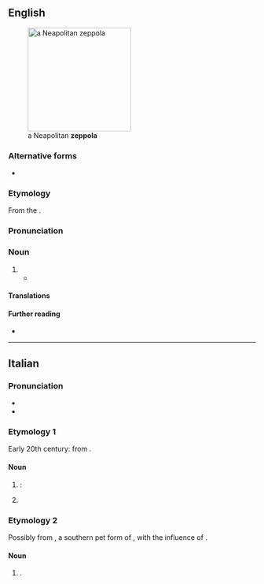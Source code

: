==English==
[[File:Zeppula.jpg|thumb|210px|a Neapolitan '''zeppola''']]

===Alternative forms===
* {{alter|en|zeppole}}

===Etymology===
From the {{bor|en|it|zeppola|notext=1}}.

===Pronunciation===
{{rfp|en}}

===Noun===
{{en-noun|zeppole|zeppoli}}

# {{def|Any of several varieties of traditional [[fried]] [[pastry]] from southern [[Italy]].}}
#* {{quote-journal|2009|January 25|Jeff Vandam|Brio Inside the Brownstones|New York Times|url=http://www.nytimes.com/2009/01/25/realestate/25livi.html
|passage=These days it might be easier to pick up a Wi-Fi signal than a rice ball or some '''zeppole''', but what’s nice is that the zeppole are still here: the neighborhood’s old guard has remained reassuringly in place.}}

====Translations====
{{trans-top|any of several varieties of fried pastry from southern Italy}}
{{trans-mid}}
{{trans-bottom}}

====Further reading====
* {{pedialite}}

{{topics|en|Cakes and pastries}}

----

==Italian==
{{wikipedia|lang=it}}

===Pronunciation===
* {{IPA|/ˈtsep.po.la/|lang=it}}
* {{hyphenation|zép|po|la|lang=it}}

===Etymology 1===
Early 20th century: from {{suffix|it|zeppa|t1=wedge|ola|pos2=diminutive suffix}}.

====Noun====
{{it-noun|f}}

# {{diminutive of|zeppa|lang=it}}: {{def|a small [[wooden]] or [[metal]] [[wedge]].}}
# {{lb|it|uncountable|colloquial}} {{l|en|lisp}} {{gloss|mispronunciation of the sounds {{IPAchar|/s/}} and {{IPAchar|/z/}}}}
#: {{syn|it|[[sigmatismo]] {{qualifier|formal}}}}

===Etymology 2===
Possibly from {{m|it|Zeppe}}, a southern pet form of {{m|it|Giuseppe||Joseph}}, with the influence of {{m|it|zeppa||wedge}}.

====Noun====
{{it-noun|f}}

# {{l|en|zeppola}} {{gloss|any of several varieties of fried pastry from southern Italy}}.

{{topics|it|Cakes and pastries}}